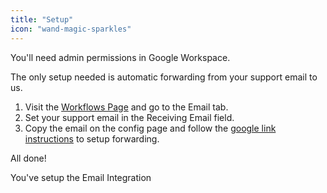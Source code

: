 ```yaml
---
title: "Setup"
icon: "wand-magic-sparkles"
---
```


<Note>You'll need admin permissions in Google Workspace.</Note>

The only setup needed is automatic forwarding from your support email to us.

1. Visit the [Workflows Page](https://app.usepylon.com/workflows) and go to the Email tab.
1. Set your support email in the Receiving Email field.
1. Copy the email on the config page and follow the [google link instructions](https://support.google.com/a/answer/4524505#address-map-forwarding) to setup forwarding.

All done!

<Check>You've setup the Email Integration</Check>
